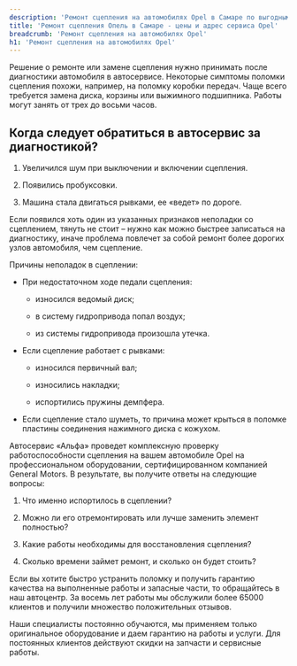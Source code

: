 ```yaml
---
description: 'Ремонт сцепления на автомобилях Opel в Самаре по выгодным ценам в сертифицированном сервисе Опель.'
title: 'Ремонт сцепления Опель в Самаре - цены и адрес сервиса Opel'
breadcrumb: 'Ремонт сцепления на автомобилях Opel'
h1: 'Ремонт сцепления на автомобилях Opel'
---
```

<p>
	 Решение о ремонте или замене сцепления нужно принимать после диагностики автомобиля в автосервисе. Некоторые симптомы поломки сцепления похожи, например, на поломку коробки передач. Чаще всего требуется замена диска, корзины или выжимного подшипника. Работы могут занять от трех до восьми часов.
</p>
<h2>Когда следует обратиться в автосервис за диагностикой?</h2>
<ol>
	<li>
	<p>
		 Увеличился шум при выключении и включении сцепления.
	</p>
 </li>
	<li>
	<p>
		 Появились пробуксовки.
	</p>
 </li>
	<li>
	<p>
		 Машина стала двигаться рывками, ее «ведет» по дороге.
	</p>
 </li>
</ol>
<p>
	 Если появился хоть один из указанных признаков неполадки со сцеплением, тянуть не стоит – нужно как можно быстрее записаться на диагностику, иначе проблема повлечет за собой ремонт более дорогих узлов автомобиля, чем сцепление.
</p>
<p>
	 Причины неполадок в сцеплении:
</p>
<ul>
	<li>
	<p>
		При недостаточном ходе педали сцепления:
	</p>
<ul class="list">
	<li>
	<p>
		 износился ведомый диск;
	</p>
 </li>
	<li>
	<p>
		 в систему гидропривода попал воздух;
	</p>
 </li>
	<li>
	<p>
		 из системы гидропривода произошла утечка.
	</p>
 </li>
</ul>
</li>
	<li>
	<p>
		 Если сцепление работает с рывками:
	</p>
<ul class="list">
	<li>
	<p>
		 износился первичный вал;
	</p>
 </li>
	<li>
	<p>
		 износились накладки;
	</p>
 </li>
	<li>
	<p>
		 испортились пружины демпфера.
	</p>
 </li>
</ul>
</li>
	<li>
	<p>
		 Если сцепление стало шуметь, то причина может крыться в поломке пластины соединения нажимного диска с кожухом.
	</p>
	</li>
</ul>
<p>
	 Автосервис «Альфа» проведет комплексную проверку работоспособности сцепления на вашем автомобиле Opel на профессиональном оборудовании, сертифицированном компанией General Motors. В результате, вы получите ответы на следующие вопросы:
</p>
<ol>
	<li>
	<p>
		 Что именно испортилось в сцеплении?
	</p>
 </li>
	<li>
	<p>
		 Можно ли его отремонтировать или лучше заменить элемент полностью?
	</p>
 </li>
	<li>
	<p>
		 Какие работы необходимы для восстановления сцепления?
	</p>
 </li>
	<li>
	<p>
		 Сколько времени займет ремонт, и сколько он будет стоить?
	</p>
 </li>
</ol>
<p>
	 Если вы хотите быстро устранить поломку и получить гарантию качества на выполненные работы и запасные части, то обращайтесь в наш автоцентр. За восемь лет работы мы обслужили более 65000 клиентов и получили множество положительных отзывов.
</p>
<p>
	 Наши специалисты постоянно обучаются, мы применяем только оригинальное оборудование и даем гарантию на работы и услуги. Для постоянных клиентов действуют скидки на запчасти и сервисные работы.
</p>
